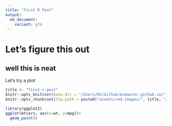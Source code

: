 ```yaml
---
title: "First R Post"
output:
  md_document:
    variant: gfm
---
```


# Let's figure this out

## well this is neat

Let's try a plot

```r
title <- "first-r-post"
knitr::opts_knit$set(base.dir = "/Users/MJ/Github/mcmaurer.github.io/", base.url = "/")
knitr::opts_chunk$set(fig.path = paste0("assets/rmd-images/", title, "/"))
```

```r
library(ggplot2)
ggplot(mtcars, aes(x=wt, y=mpg))+
  geom_point()
```


